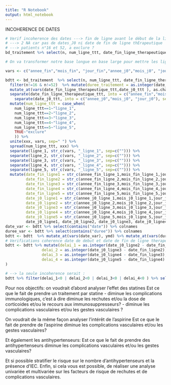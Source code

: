 ```yaml
---
title: "R Notebook"
output: html_notebook
---
```


INCOHERENCE DE DATES
```r
# Verif incoherence des dates ---> fin de ligne avant le début de la ligne
# ---> 2 NA car pas de dates_J0 ni date de fin de ligne thErapeutique
# ---> patients n°16 et 52, a exclure ?
bd_traitement %>% select(n, num_ligne_ttt, date_fin_ligne_therapeutique_ttt, date_j0_ttt ) %>% mutate(duree_traitement = as.integer(date_fin_ligne_therapeutique_ttt - date_j0_ttt)) %>% filter(duree_traitement<0 | is.na(duree_traitement))

# On va transformer notre base longue en base large pour mettre les lignes les unes a la suite des autres pour verifier les coherences de dates entre chaque ligne theapeutique.

vars <- c("annee_fin","mois_fin", "jour_fin","annee_j0","mois_j0", "jour_j0", "duree_traitement" )

bdtt <- bd_traitement  %>% select(n, num_ligne_ttt, date_fin_ligne_therapeutique_ttt, date_j0_ttt ) %>% 
  filter(n!=16 & n!=52)  %>% mutate(duree_traitement = as.integer(date_fin_ligne_therapeutique_ttt - date_j0_ttt)) %>%
  mutate_at(vars(date_fin_ligne_therapeutique_ttt,date_j0_ttt ), as.character) %>%
  separate(date_fin_ligne_therapeutique_ttt, into = c("annee_fin","mois_fin", "jour_fin"), sep = "-") %>% 
    separate(date_j0_ttt, into = c("annee_j0","mois_j0", "jour_j0"), sep = "-") %>% 
  mutate(num_ligne_ttt = case_when(
    num_ligne_ttt==1~"ligne_1",
    num_ligne_ttt==2~"ligne_2",
    num_ligne_ttt==3~"ligne_3",
    num_ligne_ttt==4~"ligne_4",
    num_ligne_ttt==5~"ligne_5",
    TRUE~"exclure"
    )) %>% 
  unite(xxx, vars, sep=" ") %>% 
  spread(num_ligne_ttt, xxx) %>% 
  separate(ligne_1, str_c(vars, "_ligne_1", sep=c(""))) %>% 
  separate(ligne_2, str_c(vars, "_ligne_2", sep=c(""))) %>%
  separate(ligne_3, str_c(vars, "_ligne_3", sep=c(""))) %>% 
  separate(ligne_4, str_c(vars, "_ligne_4", sep=c(""))) %>% 
  separate(ligne_5, str_c(vars, "_ligne_5", sep=c(""))) %>% 
  mutate(date_fin_ligne1 = str_c(annee_fin_ligne_1,mois_fin_ligne_1,jour_fin_ligne_1,sep="-"),
         date_fin_ligne2 = str_c(annee_fin_ligne_2,mois_fin_ligne_2,jour_fin_ligne_2,sep="-"),
         date_fin_ligne3 = str_c(annee_fin_ligne_3,mois_fin_ligne_3,jour_fin_ligne_3,sep="-"),
         date_fin_ligne4 = str_c(annee_fin_ligne_4,mois_fin_ligne_4,jour_fin_ligne_4,sep="-"),
         date_fin_ligne5 = str_c(annee_fin_ligne_5,mois_fin_ligne_5,jour_fin_ligne_5,sep="-"),
         date_j0_ligne1 = str_c(annee_j0_ligne_1,mois_j0_ligne_1,jour_j0_ligne_1,sep="-"),
         date_j0_ligne2 = str_c(annee_j0_ligne_2,mois_j0_ligne_2,jour_j0_ligne_2,sep="-"),
         date_j0_ligne3 = str_c(annee_j0_ligne_3,mois_j0_ligne_3,jour_j0_ligne_3,sep="-"),
         date_j0_ligne4 = str_c(annee_j0_ligne_4,mois_j0_ligne_4,jour_j0_ligne_4,sep="-"),
         date_j0_ligne5 = str_c(annee_j0_ligne_5,mois_j0_ligne_5,jour_j0_ligne_5,sep="-"))%>% select(n,date_fin_ligne1, date_fin_ligne2, date_fin_ligne3, date_fin_ligne4, date_fin_ligne5,
         date_j0_ligne1, date_j0_ligne2, date_j0_ligne3, date_j0_ligne4, date_j0_ligne5, duree_traitement_ligne_1, duree_traitement_ligne_2, duree_traitement_ligne_3, duree_traitement_ligne_4, duree_traitement_ligne_5)
date_var <- bdtt %>% select(contains("date")) %>% colnames
duree_var <- bdtt %>% select(contains("duree")) %>% colnames 
bdtt <- bdtt  %>% mutate_at(vars(date_var), ymd) %>% mutate_at(vars(duree_var), as.integer)      
# Verifications coherence date de debut et date de fin de ligne therapeutique
bdtt <- bdtt %>% mutate(delai_1 = as.integer(date_j0_ligne2 - date_fin_ligne1),
                delai_2 = as.integer(date_j0_ligne3 - date_fin_ligne2),
                delai_3 = as.integer(date_j0_ligne4 - date_fin_ligne3),
                delai_4 = as.integer(date_j0_ligne5 - date_fin_ligne4)
)

# --> la seule incoherence serait : 
bdtt %>% filter(delai_1<0 | delai_2<0 | delai_3<0 | delai_4<0 ) %>% select(n , date_fin_ligne4, date_j0_ligne5, delai_4)
```


Pour nos objectifs: 
on voudrait d’abord analyser l’effet des statines 
Est ce que le fait de prendre un traitement par statine - diminue les complications immunologiques, c’est à dire diminue les rechutes et/ou la dose de corticoides et/ou le recours aux immunosuppresseurs? - diminue les complications vasculaires et/ou les gestes vasculaires ?


On voudrait de la même façon analyser l’intérêt de l’aspirine
Est ce que le fait de prendre de l’aspirine diminue les complications vasculaires et/ou les gestes vasculaires?

Et également les antihypertenseurs: 
Est ce que le fait de prendre des antihypertenseurs diminue les complications vasculaires et/ou les gestes vasculaires?


Et si possible stratifier le risque sur le nombre d’antihypertenseurs et la présence d’IEC.
Enfin, si cela vous est possible, de réaliser une analyse univariée et multivariée sur les facteurs de risque de rechutes et de complications vasculaires.
